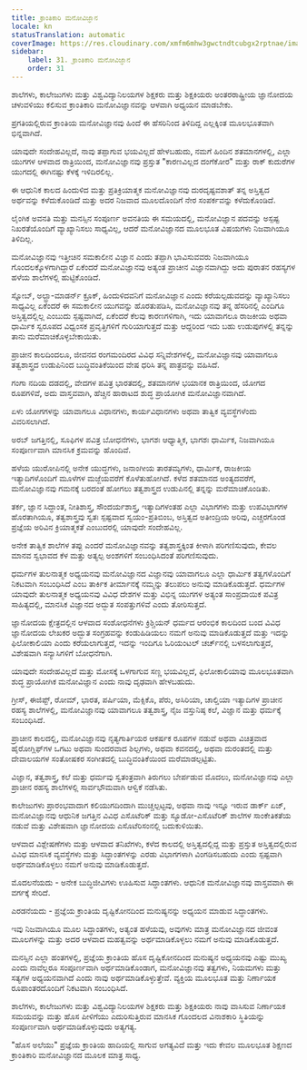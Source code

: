 ```yaml
---
title: ಕ್ರಾಂತಿಕಾರಿ ಮನೋವಿಜ್ಞಾನ
locale: kn
statusTranslation: automatic
coverImage: https://res.cloudinary.com/xmfm6mhw3gwctndtcubgx2rptnae/image/upload/v1740337243/small_cover_educacion_fundamental_a051170f1c.webp
sidebar:
    label: 31. ಕ್ರಾಂತಿಕಾರಿ ಮನೋವಿಜ್ಞಾನ
    order: 31
---
```

ಶಾಲೆಗಳು, ಕಾಲೇಜುಗಳು ಮತ್ತು ವಿಶ್ವವಿದ್ಯಾನಿಲಯಗಳ ಶಿಕ್ಷಕರು ಮತ್ತು ಶಿಕ್ಷಕಿಯರು ಅಂತರರಾಷ್ಟ್ರೀಯ ಜ್ಞಾನೋದಯ ಚಳುವಳಿಯು ಕಲಿಸುವ ಕ್ರಾಂತಿಕಾರಿ ಮನೋವಿಜ್ಞಾನವನ್ನು ಆಳವಾಗಿ ಅಧ್ಯಯನ ಮಾಡಬೇಕು.

ಪ್ರಗತಿಯಲ್ಲಿರುವ ಕ್ರಾಂತಿಯ ಮನೋವಿಜ್ಞಾನವು ಹಿಂದೆ ಈ ಹೆಸರಿನಿಂದ ತಿಳಿದಿದ್ದ ಎಲ್ಲಕ್ಕಿಂತ ಮೂಲಭೂತವಾಗಿ ಭಿನ್ನವಾಗಿದೆ.

ಯಾವುದೇ ಸಂದೇಹವಿಲ್ಲದೆ, ನಾವು ತಪ್ಪಾಗುವ ಭಯವಿಲ್ಲದೆ ಹೇಳಬಹುದು, ನಮಗೆ ಹಿಂದಿನ ಶತಮಾನಗಳಲ್ಲಿ, ಎಲ್ಲಾ ಯುಗಗಳ ಆಳವಾದ ರಾತ್ರಿಯಿಂದ, ಮನೋವಿಜ್ಞಾನವು ಪ್ರಸ್ತುತ "ಕಾರಣವಿಲ್ಲದ ದಂಗೆಕೋರ" ಮತ್ತು ರಾಕ್ ಕುದುರೆಗಳ ಯುಗದಲ್ಲಿ ಈಗಿನಷ್ಟು ಕೆಳಕ್ಕೆ ಇಳಿದಿರಲಿಲ್ಲ.

ಈ ಆಧುನಿಕ ಕಾಲದ ಹಿಂದುಳಿದ ಮತ್ತು ಪ್ರತಿಕ್ರಿಯಾತ್ಮಕ ಮನೋವಿಜ್ಞಾನವು ದುರದೃಷ್ಟವಶಾತ್ ತನ್ನ ಅಸ್ತಿತ್ವದ ಅರ್ಥವನ್ನು ಕಳೆದುಕೊಂಡಿದೆ ಮತ್ತು ಅದರ ನಿಜವಾದ ಮೂಲದೊಂದಿಗೆ ನೇರ ಸಂಪರ್ಕವನ್ನು ಕಳೆದುಕೊಂಡಿದೆ.

ಲೈಂಗಿಕ ಅವನತಿ ಮತ್ತು ಮನಸ್ಸಿನ ಸಂಪೂರ್ಣ ಅವನತಿಯ ಈ ಸಮಯದಲ್ಲಿ, ಮನೋವಿಜ್ಞಾನ ಪದವನ್ನು ಅಸ್ಪಷ್ಟ ನಿಖರತೆಯೊಂದಿಗೆ ವ್ಯಾಖ್ಯಾನಿಸಲು ಸಾಧ್ಯವಿಲ್ಲ, ಆದರೆ ಮನೋವಿಜ್ಞಾನದ ಮೂಲಭೂತ ವಿಷಯಗಳು ನಿಜವಾಗಿಯೂ ತಿಳಿದಿಲ್ಲ.

ಮನೋವಿಜ್ಞಾನವು ಇತ್ತೀಚಿನ ಸಮಕಾಲೀನ ವಿಜ್ಞಾನ ಎಂದು ತಪ್ಪಾಗಿ ಭಾವಿಸುವವರು ನಿಜವಾಗಿಯೂ ಗೊಂದಲಕ್ಕೊಳಗಾಗಿದ್ದಾರೆ ಏಕೆಂದರೆ ಮನೋವಿಜ್ಞಾನವು ಅತ್ಯಂತ ಪ್ರಾಚೀನ ವಿಜ್ಞಾನವಾಗಿದ್ದು ಅದು ಪುರಾತನ ರಹಸ್ಯಗಳ ಹಳೆಯ ಶಾಲೆಗಳಲ್ಲಿ ಹುಟ್ಟಿಕೊಂಡಿದೆ.

ಸ್ನೋಬ್, ಅಲ್ಟ್ರಾ-ಮಾಡರ್ನ್ ಕ್ರೂಕ್, ಹಿಂದುಳಿದವನಿಗೆ ಮನೋವಿಜ್ಞಾನ ಎಂದು ಕರೆಯಲ್ಪಡುವದನ್ನು ವ್ಯಾಖ್ಯಾನಿಸಲು ಸಾಧ್ಯವಿಲ್ಲ ಏಕೆಂದರೆ ಈ ಸಮಕಾಲೀನ ಯುಗವನ್ನು ಹೊರತುಪಡಿಸಿ, ಮನೋವಿಜ್ಞಾನವು ತನ್ನ ಹೆಸರಿನಲ್ಲಿ ಎಂದಿಗೂ ಅಸ್ತಿತ್ವದಲ್ಲಿಲ್ಲ ಎಂಬುದು ಸ್ಪಷ್ಟವಾಗಿದೆ, ಏಕೆಂದರೆ ಕೆಲವು ಕಾರಣಗಳಿಗಾಗಿ, ಇದು ಯಾವಾಗಲೂ ರಾಜಕೀಯ ಅಥವಾ ಧಾರ್ಮಿಕ ಸ್ವರೂಪದ ವಿಧ್ವಂಸಕ ಪ್ರವೃತ್ತಿಗಳಿಗೆ ಗುರಿಯಾಗುತ್ತದೆ ಮತ್ತು ಆದ್ದರಿಂದ ಇದು ಬಹು ಉಡುಪುಗಳಲ್ಲಿ ತನ್ನನ್ನು ತಾನು ಮರೆಮಾಚಿಕೊಳ್ಳಬೇಕಾಯಿತು.

ಪ್ರಾಚೀನ ಕಾಲದಿಂದಲೂ, ಜೀವನದ ರಂಗಮಂದಿರದ ವಿವಿಧ ಸನ್ನಿವೇಶಗಳಲ್ಲಿ, ಮನೋವಿಜ್ಞಾನವು ಯಾವಾಗಲೂ ತತ್ವಶಾಸ್ತ್ರದ ಉಡುಪಿನಿಂದ ಬುದ್ಧಿವಂತಿಕೆಯಿಂದ ವೇಷ ಧರಿಸಿ ತನ್ನ ಪಾತ್ರವನ್ನು ವಹಿಸಿದೆ.

ಗಂಗಾ ನದಿಯ ದಡದಲ್ಲಿ, ವೇದಗಳ ಪವಿತ್ರ ಭಾರತದಲ್ಲಿ, ಶತಮಾನಗಳ ಭಯಾನಕ ರಾತ್ರಿಯಿಂದ, ಯೋಗದ ರೂಪಗಳಿವೆ, ಅದು ವಾಸ್ತವವಾಗಿ, ಹೆಚ್ಚಿನ ಹಾರಾಟದ ಶುದ್ಧ ಪ್ರಾಯೋಗಿಕ ಮನೋವಿಜ್ಞಾನವಾಗಿದೆ.

ಏಳು ಯೋಗಗಳನ್ನು ಯಾವಾಗಲೂ ವಿಧಾನಗಳು, ಕಾರ್ಯವಿಧಾನಗಳು ಅಥವಾ ತಾತ್ವಿಕ ವ್ಯವಸ್ಥೆಗಳೆಂದು ವಿವರಿಸಲಾಗಿದೆ.

ಅರಬ್ ಜಗತ್ತಿನಲ್ಲಿ, ಸೂಫಿಗಳ ಪವಿತ್ರ ಬೋಧನೆಗಳು, ಭಾಗಶಃ ಆಧ್ಯಾತ್ಮಿಕ, ಭಾಗಶಃ ಧಾರ್ಮಿಕ, ನಿಜವಾಗಿಯೂ ಸಂಪೂರ್ಣವಾಗಿ ಮಾನಸಿಕ ಕ್ರಮವನ್ನು ಹೊಂದಿವೆ.

ಹಳೆಯ ಯುರೋಪಿನಲ್ಲಿ ಅನೇಕ ಯುದ್ಧಗಳು, ಜನಾಂಗೀಯ ತಾರತಮ್ಯಗಳು, ಧಾರ್ಮಿಕ, ರಾಜಕೀಯ ಇತ್ಯಾದಿಗಳೊಂದಿಗೆ ಮೂಳೆಗಳ ಮಜ್ಜೆಯವರೆಗೆ ಕೊಳೆತುಹೋಗಿದೆ. ಕಳೆದ ಶತಮಾನದ ಅಂತ್ಯದವರೆಗೆ, ಮನೋವಿಜ್ಞಾನವು ಗಮನಕ್ಕೆ ಬರದಂತೆ ಹೋಗಲು ತತ್ವಶಾಸ್ತ್ರದ ಉಡುಪಿನಲ್ಲಿ ತನ್ನನ್ನು ಮರೆಮಾಚಿಕೊಂಡಿತು.

ತರ್ಕ, ಜ್ಞಾನ ಸಿದ್ಧಾಂತ, ನೀತಿಶಾಸ್ತ್ರ, ಸೌಂದರ್ಯಶಾಸ್ತ್ರ, ಇತ್ಯಾದಿಗಳಂತಹ ಎಲ್ಲಾ ವಿಭಾಗಗಳು ಮತ್ತು ಉಪವಿಭಾಗಗಳ ಹೊರತಾಗಿಯೂ, ತತ್ವಶಾಸ್ತ್ರವು ಸ್ವತಃ ಸ್ಪಷ್ಟವಾದ ಸ್ವಯಂ-ಪ್ರತಿಬಿಂಬ, ಅಸ್ತಿತ್ವದ ಅತೀಂದ್ರಿಯ ಅರಿವು, ಎಚ್ಚರಗೊಂಡ ಪ್ರಜ್ಞೆಯ ಅರಿವಿನ ಕ್ರಿಯಾತ್ಮಕತೆ ಎಂಬುದರಲ್ಲಿ ಯಾವುದೇ ಸಂದೇಹವಿಲ್ಲ.

ಅನೇಕ ತಾತ್ವಿಕ ಶಾಲೆಗಳ ತಪ್ಪು ಎಂದರೆ ಮನೋವಿಜ್ಞಾನವನ್ನು ತತ್ವಶಾಸ್ತ್ರಕ್ಕಿಂತ ಕೀಳಾಗಿ ಪರಿಗಣಿಸುವುದು, ಕೇವಲ ಮಾನವ ಸ್ವಭಾವದ ಕೆಳ ಮತ್ತು ಅತ್ಯಲ್ಪ ಅಂಶಗಳಿಗೆ ಸಂಬಂಧಿಸಿದಂತೆ ಪರಿಗಣಿಸುವುದು.

ಧರ್ಮಗಳ ತುಲನಾತ್ಮಕ ಅಧ್ಯಯನವು ಮನೋವಿಜ್ಞಾನದ ವಿಜ್ಞಾನವು ಯಾವಾಗಲೂ ಎಲ್ಲಾ ಧಾರ್ಮಿಕ ತತ್ವಗಳೊಂದಿಗೆ ನಿಕಟವಾಗಿ ಸಂಬಂಧಿಸಿದೆ ಎಂಬ ತಾರ್ಕಿಕ ತೀರ್ಮಾನಕ್ಕೆ ನಮ್ಮನ್ನು ತಲುಪಲು ಅನುವು ಮಾಡಿಕೊಡುತ್ತದೆ. ಧರ್ಮಗಳ ಯಾವುದೇ ತುಲನಾತ್ಮಕ ಅಧ್ಯಯನವು ವಿವಿಧ ದೇಶಗಳ ಮತ್ತು ವಿಭಿನ್ನ ಯುಗಗಳ ಅತ್ಯಂತ ಸಾಂಪ್ರದಾಯಿಕ ಪವಿತ್ರ ಸಾಹಿತ್ಯದಲ್ಲಿ, ಮಾನಸಿಕ ವಿಜ್ಞಾನದ ಅದ್ಭುತ ಸಂಪತ್ತುಗಳಿವೆ ಎಂದು ತೋರಿಸುತ್ತದೆ.

ಜ್ಞಾನೋದಯ ಕ್ಷೇತ್ರದಲ್ಲಿನ ಆಳವಾದ ಸಂಶೋಧನೆಗಳು ಕ್ರಿಶ್ಚಿಯನ್ ಧರ್ಮದ ಆರಂಭಿಕ ಕಾಲದಿಂದ ಬಂದ ವಿವಿಧ ಜ್ಞಾನೋದಯ ಲೇಖಕರ ಅದ್ಭುತ ಸಂಗ್ರಹವನ್ನು ಕಂಡುಹಿಡಿಯಲು ನಮಗೆ ಅನುವು ಮಾಡಿಕೊಡುತ್ತದೆ ಮತ್ತು ಇದನ್ನು ಫಿಲೋಕಾಲಿಯಾ ಎಂದು ಕರೆಯಲಾಗುತ್ತದೆ, ಇದನ್ನು ಇಂದಿಗೂ ಓರಿಯಂಟಲ್ ಚರ್ಚ್‌ನಲ್ಲಿ ಬಳಸಲಾಗುತ್ತದೆ, ವಿಶೇಷವಾಗಿ ಸನ್ಯಾಸಿಗಳಿಗೆ ಬೋಧನೆಗಾಗಿ.

ಯಾವುದೇ ಸಂದೇಹವಿಲ್ಲದೆ ಮತ್ತು ಮೋಸಕ್ಕೆ ಒಳಗಾಗುವ ಸಣ್ಣ ಭಯವಿಲ್ಲದೆ, ಫಿಲೋಕಾಲಿಯಾವು ಮೂಲಭೂತವಾಗಿ ಶುದ್ಧ ಪ್ರಾಯೋಗಿಕ ಮನೋವಿಜ್ಞಾನ ಎಂದು ನಾವು ದೃಢವಾಗಿ ಹೇಳಬಹುದು.

ಗ್ರೀಸ್, ಈಜಿಪ್ಟ್, ರೋಮ್, ಭಾರತ, ಪರ್ಷಿಯಾ, ಮೆಕ್ಸಿಕೊ, ಪೆರು, ಅಸಿರಿಯಾ, ಚಾಲ್ಡಿಯಾ ಇತ್ಯಾದಿಗಳ ಪ್ರಾಚೀನ ರಹಸ್ಯ ಶಾಲೆಗಳಲ್ಲಿ, ಮನೋವಿಜ್ಞಾನವು ಯಾವಾಗಲೂ ತತ್ವಶಾಸ್ತ್ರ, ನೈಜ ವಸ್ತುನಿಷ್ಠ ಕಲೆ, ವಿಜ್ಞಾನ ಮತ್ತು ಧರ್ಮಕ್ಕೆ ಸಂಬಂಧಿಸಿದೆ.

ಪ್ರಾಚೀನ ಕಾಲದಲ್ಲಿ, ಮನೋವಿಜ್ಞಾನವು ನೃತ್ಯಗಾರ್ತಿಯರ ಆಕರ್ಷಕ ರೂಪಗಳ ನಡುವೆ ಅಥವಾ ವಿಚಿತ್ರವಾದ ಹೈರೋಗ್ಲಿಫ್‌ಗಳ ಒಗಟು ಅಥವಾ ಸುಂದರವಾದ ಶಿಲ್ಪಗಳು, ಅಥವಾ ಕವನದಲ್ಲಿ, ಅಥವಾ ದುರಂತದಲ್ಲಿ ಮತ್ತು ದೇವಾಲಯಗಳ ಸಂತೋಷಕರ ಸಂಗೀತದಲ್ಲಿ ಬುದ್ಧಿವಂತಿಕೆಯಿಂದ ಮರೆಮಾಡಲ್ಪಟ್ಟಿತು.

ವಿಜ್ಞಾನ, ತತ್ವಶಾಸ್ತ್ರ, ಕಲೆ ಮತ್ತು ಧರ್ಮವು ಸ್ವತಂತ್ರವಾಗಿ ತಿರುಗಲು ಬೇರ್ಪಡುವ ಮೊದಲು, ಮನೋವಿಜ್ಞಾನವು ಎಲ್ಲಾ ಪ್ರಾಚೀನ ರಹಸ್ಯ ಶಾಲೆಗಳಲ್ಲಿ ಸಾರ್ವಭೌಮವಾಗಿ ಆಳ್ವಿಕೆ ನಡೆಸಿತು.

ಕಾಲೇಜುಗಳು ಪ್ರಾರಂಭವಾದಾಗ ಕಲಿಯುಗದಿಂದಾಗಿ ಮುಚ್ಚಲ್ಪಟ್ಟವು, ಅಥವಾ ನಾವು ಇನ್ನೂ ಇರುವ ಡಾರ್ಕ್ ಏಜ್, ಮನೋವಿಜ್ಞಾನವು ಆಧುನಿಕ ಜಗತ್ತಿನ ವಿವಿಧ ಎಸೊಟೆರಿಕ್ ಮತ್ತು ಸ್ಯೂಡೋ-ಎಸೊಟೆರಿಕ್ ಶಾಲೆಗಳ ಸಾಂಕೇತಿಕತೆಯ ನಡುವೆ ಮತ್ತು ವಿಶೇಷವಾಗಿ ಜ್ಞಾನೋದಯ ಎಸೊಟೆರಿಸಂನಲ್ಲಿ ಬದುಕುಳಿಯಿತು.

ಆಳವಾದ ವಿಶ್ಲೇಷಣೆಗಳು ಮತ್ತು ಆಳವಾದ ತನಿಖೆಗಳು, ಕಳೆದ ಕಾಲದಲ್ಲಿ ಅಸ್ತಿತ್ವದಲ್ಲಿದ್ದ ಮತ್ತು ಪ್ರಸ್ತುತ ಅಸ್ತಿತ್ವದಲ್ಲಿರುವ ವಿವಿಧ ಮಾನಸಿಕ ವ್ಯವಸ್ಥೆಗಳು ಮತ್ತು ಸಿದ್ಧಾಂತಗಳನ್ನು ಎರಡು ವಿಭಾಗಗಳಾಗಿ ವಿಂಗಡಿಸಬಹುದು ಎಂದು ಸ್ಪಷ್ಟವಾಗಿ ಅರ್ಥಮಾಡಿಕೊಳ್ಳಲು ನಮಗೆ ಅನುವು ಮಾಡಿಕೊಡುತ್ತದೆ.

ಮೊದಲನೆಯದು - ಅನೇಕ ಬುದ್ಧಿಜೀವಿಗಳು ಊಹಿಸುವ ಸಿದ್ಧಾಂತಗಳು. ಆಧುನಿಕ ಮನೋವಿಜ್ಞಾನವು ವಾಸ್ತವವಾಗಿ ಈ ವರ್ಗಕ್ಕೆ ಸೇರಿದೆ.

ಎರಡನೆಯದು - ಪ್ರಜ್ಞೆಯ ಕ್ರಾಂತಿಯ ದೃಷ್ಟಿಕೋನದಿಂದ ಮನುಷ್ಯನನ್ನು ಅಧ್ಯಯನ ಮಾಡುವ ಸಿದ್ಧಾಂತಗಳು.

ಇವು ನಿಜವಾಗಿಯೂ ಮೂಲ ಸಿದ್ಧಾಂತಗಳು, ಅತ್ಯಂತ ಹಳೆಯವು, ಅವುಗಳು ಮಾತ್ರ ಮನೋವಿಜ್ಞಾನದ ಜೀವಂತ ಮೂಲಗಳನ್ನು ಮತ್ತು ಅದರ ಆಳವಾದ ಮಹತ್ವವನ್ನು ಅರ್ಥಮಾಡಿಕೊಳ್ಳಲು ನಮಗೆ ಅನುವು ಮಾಡಿಕೊಡುತ್ತದೆ.

ಮನಸ್ಸಿನ ಎಲ್ಲಾ ಹಂತಗಳಲ್ಲಿ, ಪ್ರಜ್ಞೆಯ ಕ್ರಾಂತಿಯ ಹೊಸ ದೃಷ್ಟಿಕೋನದಿಂದ ಮನುಷ್ಯನ ಅಧ್ಯಯನವು ಎಷ್ಟು ಮುಖ್ಯ ಎಂದು ನಾವೆಲ್ಲರೂ ಸಂಪೂರ್ಣವಾಗಿ ಅರ್ಥಮಾಡಿಕೊಂಡಾಗ, ಮನೋವಿಜ್ಞಾನವು ತತ್ವಗಳು, ನಿಯಮಗಳು ಮತ್ತು ಸತ್ಯಗಳ ಅಧ್ಯಯನವಾಗಿದೆ ಎಂದು ನಾವು ಅರ್ಥಮಾಡಿಕೊಳ್ಳುತ್ತೇವೆ. ವ್ಯಕ್ತಿಯ ಮೂಲಭೂತ ಮತ್ತು ನಿರ್ಣಾಯಕ ರೂಪಾಂತರದೊಂದಿಗೆ ನಿಕಟವಾಗಿ ಸಂಬಂಧಿಸಿದೆ.

ಶಾಲೆಗಳು, ಕಾಲೇಜುಗಳು ಮತ್ತು ವಿಶ್ವವಿದ್ಯಾನಿಲಯಗಳ ಶಿಕ್ಷಕರು ಮತ್ತು ಶಿಕ್ಷಕಿಯರು ನಾವು ವಾಸಿಸುವ ನಿರ್ಣಾಯಕ ಸಮಯವನ್ನು ಮತ್ತು ಹೊಸ ಪೀಳಿಗೆಯು ಎದುರಿಸುತ್ತಿರುವ ಮಾನಸಿಕ ಗೊಂದಲದ ವಿನಾಶಕಾರಿ ಸ್ಥಿತಿಯನ್ನು ಸಂಪೂರ್ಣವಾಗಿ ಅರ್ಥಮಾಡಿಕೊಳ್ಳುವುದು ಅತ್ಯಗತ್ಯ.

"ಹೊಸ ಅಲೆಯು" ಪ್ರಜ್ಞೆಯ ಕ್ರಾಂತಿಯ ಹಾದಿಯಲ್ಲಿ ಸಾಗುವ ಅಗತ್ಯವಿದೆ ಮತ್ತು ಇದು ಕೇವಲ ಮೂಲಭೂತ ಶಿಕ್ಷಣದ ಕ್ರಾಂತಿಕಾರಿ ಮನೋವಿಜ್ಞಾನದ ಮೂಲಕ ಮಾತ್ರ ಸಾಧ್ಯ.


